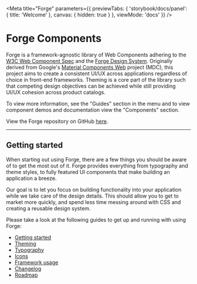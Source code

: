 
<Meta title="Forge" parameters={{
  previewTabs: {
    'storybook/docs/panel': { title: 'Welcome' },
    canvas: { hidden: true }
  },
  viewMode: 'docs'
}} />

<PageSection>

# Forge Components

Forge is a framework-agnostic library of Web Components adhering to the [W3C Web Component Spec][2] and the [Forge Design System][1]. Originally derived from Google's
[Material Components Web][3] project (MDC), this project aims to create a consistent UI/UX across applications regardless of choice in front-end frameworks. Theming is a
core part of the library such that competing design objectives can be achieved while still providing UI/UX cohesion across product catalogs.

To view more information, see the "Guides" section in the menu and to view component demos and documentation view the "Components" section.

View the Forge repository on GitHub [here](https://github.com/tyler-technologies-oss/forge).

</PageSection>

---

<PageSection>

## Getting started

When starting out using Forge, there are a few things you should be aware of to get the most out of it. Forge provides everything from typography and theme styles,
to fully featured UI components that make building an application a breeze.

Our goal is to let you focus on building functionality into your application while we take care of the design details. This should allow you to get to market more quickly,
and spend less time messing around with CSS and creating a reusable design system.

Please take a look at the following guides to get up and running with using Forge:

- [Getting started](?path=/docs/guides-getting-started--page)
- [Theming](?path=/docs/guides-theming--page)
- [Typography](?path=/docs/guides-typography--page)
- [Icons](?path=/docs/guides-using-icons--page)
- [Framework usage](?path=/docs/guides-framework-usage--page)
- [Changelog](?path=/docs/about-changelog--page)
- [Roadmap](?path=/docs/about-roadmap--page)

<LibraryVersion packageJson={packageJson} />

</PageSection>

[1]: https://forge.tylertech.com/
[2]: https://www.w3.org/wiki/WebComponents/
[3]: https://material-components.github.io/material-components-web-catalog/
